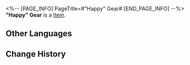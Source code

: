 <%-- [PAGE_INFO]
PageTitle=#"Happy" Gear#
[END_PAGE_INFO] --%>
{{Item Infobox
|title       = "Happy" Gear
|id          = 140407
|image       = Item Happy Gear.png
|type        = 
|invCategory = Missions
|rarity      = 3
|effect      = 
|description = A manifestation of the emotion "Happy" in the Dreamscape. It can be used to repair people's Emo Dial and recover their lost emotions or memories.
}}
'''"Happy" Gear''' is a [[Item]].

==Other Languages==
{{Other Languages
|en   = "Happy" Gear
|zhs  = 「欢欣」齿轮
|zht  = 「歡欣」齒輪
|ja   = 「喜び」の歯車
|ko   = 「기쁨」 톱니바퀴
|es   = Engranaje de la felicidad
|fr   = Engrenage de « Joie »
|ru   = Шестерня «Восторг»
|th   = ฟันเฟือง "สุขใจ"
|vi   = Bánh Răng Vui Vẻ
|de   = Freude-Zahnrad
|id   = Gir "Kebahagiaan"
|pt   = Engrenagem "Feliz"
}}

==Change History==
{{Change History|2.0}}